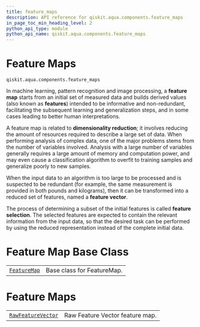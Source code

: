 ```yaml
---
title: feature_maps
description: API reference for qiskit.aqua.components.feature_maps
in_page_toc_min_heading_level: 2
python_api_type: module
python_api_name: qiskit.aqua.components.feature_maps
---
```


<span id="module-qiskit.aqua.components.feature_maps" />

<span id="qiskit-aqua-components-feature-maps" />

# Feature Maps

<span id="module-qiskit.aqua.components.feature_maps" />

`qiskit.aqua.components.feature_maps`

In machine learning, pattern recognition and image processing, a **feature map** starts from an initial set of measured data and builds derived values (also known as **features**) intended to be informative and non-redundant, facilitating the subsequent learning and generalization steps, and in some cases leading to better human interpretations.

A feature map is related to **dimensionality reduction**; it involves reducing the amount of resources required to describe a large set of data. When performing analysis of complex data, one of the major problems stems from the number of variables involved. Analysis with a large number of variables generally requires a large amount of memory and computation power, and may even cause a classification algorithm to overfit to training samples and generalize poorly to new samples.

When the input data to an algorithm is too large to be processed and is suspected to be redundant (for example, the same measurement is provided in both pounds and kilograms), then it can be transformed into a reduced set of features, named a **feature vector**.

The process of determining a subset of the initial features is called **feature selection**. The selected features are expected to contain the relevant information from the input data, so that the desired task can be performed by using the reduced representation instead of the complete initial data.

# Feature Map Base Class

|                                                                                                                 |                            |
| --------------------------------------------------------------------------------------------------------------- | -------------------------- |
| [`FeatureMap`](qiskit.aqua.components.feature_maps.FeatureMap "qiskit.aqua.components.feature_maps.FeatureMap") | Base class for FeatureMap. |

# Feature Maps

|                                                                                                                                   |                                 |
| --------------------------------------------------------------------------------------------------------------------------------- | ------------------------------- |
| [`RawFeatureVector`](qiskit.aqua.components.feature_maps.RawFeatureVector "qiskit.aqua.components.feature_maps.RawFeatureVector") | Raw Feature Vector feature map. |

